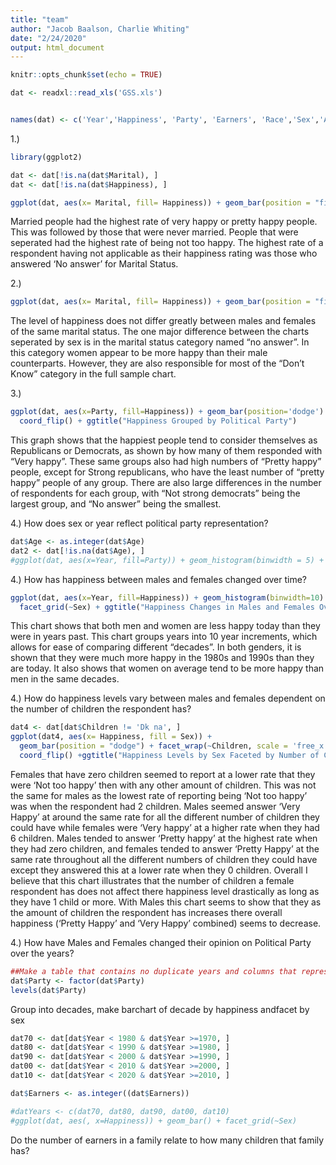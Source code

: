 ```yaml
---
title: "team"
author: "Jacob Baalson, Charlie Whiting"
date: "2/24/2020"
output: html_document
---
```


```r
knitr::opts_chunk$set(echo = TRUE)
```


```r
dat <- readxl::read_xls('GSS.xls')


names(dat) <- c('Year','Happiness', 'Party', 'Earners', 'Race','Sex','Age', 'Children', 'Marital', 'ID', 'Ballot')
```

1.)
```r
library(ggplot2)

dat <- dat[!is.na(dat$Marital), ]
dat <- dat[!is.na(dat$Happiness), ]

ggplot(dat, aes(x= Marital, fill= Happiness)) + geom_bar(position = "fill") + ggtitle("Marital Status Grouped by Happiness") + coord_flip() + ylab("Percentage")
```


Married people had the highest rate of very happy or pretty happy people. This was followed by those that were never married. People that were seperated had the highest rate of being not too happy. The highest rate of a respondent having not applicable as their happiness rating was those who answered 'No answer' for Marital Status.

2.)
```r
ggplot(dat, aes(x= Marital, fill= Happiness)) + geom_bar(position = "fill") + ggtitle("Marital Status Grouped by Happiness Faceted by Sex") + facet_wrap(~Sex) + coord_flip() + ylab("Percentage")
```

The level of happiness does not differ greatly between males and females of the same marital status. The one major difference between the charts seperated by sex is in the marital status category named "no answer". In this category women appear to be more happy than their male counterparts. However, they are also responsible for most of the "Don't Know" category in the full sample chart.

3.)
```r
ggplot(dat, aes(x=Party, fill=Happiness)) + geom_bar(position='dodge') + 
  coord_flip() + ggtitle("Happiness Grouped by Political Party")
```

This graph shows that the happiest people tend to consider themselves as Republicans or Democrats, as shown by how many of them responded with "Very happy". These same groups also had high numbers of "Pretty happy" people, except for Strong republicans, who have the least number of "pretty happy" people of any group. There are also large differences in the number of respondents for each group, with "Not strong democrats" being the largest group, and "No answer" being the smallest. 

4.) How does sex or year reflect political party representation?
```r
dat$Age <- as.integer(dat$Age)
dat2 <- dat[!is.na(dat$Age), ]
#ggplot(dat, aes(x=Year, fill=Party)) + geom_histogram(binwidth = 5) + facet_grid(~Sex)
```

4.) How has happiness between males and females changed over time?
```r
ggplot(dat, aes(x=Year, fill=Happiness)) + geom_histogram(binwidth=10) + 
  facet_grid(~Sex) + ggtitle("Happiness Changes in Males and Females Over Time")
```

This chart shows that both men and women are less happy today than they were in years past. This chart groups years into 10 year increments, which allows for ease of comparing different "decades". In both genders, it is shown that they were much more happy in the 1980s and 1990s than they are today. It also shows that women on average tend to be more happy than men in the same decades.


4.) How do happiness levels vary between males and females dependent on the number of children the respondent has?

```r
dat4 <- dat[dat$Children != 'Dk na', ]
ggplot(dat4, aes(x= Happiness, fill = Sex)) + 
  geom_bar(position = "dodge") + facet_wrap(~Children, scale = 'free_x') + 
  coord_flip() +ggtitle("Happiness Levels by Sex Faceted by Number of Children")
```
Females that have zero children seemed to report at a lower rate that they were 'Not too happy' then with any other amount of children. This was not the same for males as the lowest rate of reporting being 'Not too happy' was when the respondent had 2 children. Males seemed answer 'Very Happy' at around the same rate for all the different number of children they could have while females were 'Very happy' at a higher rate when they had 6 children. Males tended to answer 'Pretty happy' at the highest rate when they had zero children, and females tended to answer 'Pretty Happy' at the same rate throughout all the different numbers of children they could have except they answered this at a lower rate when they 0 children. Overall I believe that this chart illustrates that the number of children a female respondent has does not affect there happiness level drastically as long as they have 1 child or more. With Males this chart seems to show that they as the amount of children the respondent has increases there overall happiness ('Pretty Happy' and 'Very Happy' combined) seems to decrease.

4.) How have Males and Females changed their opinion on Political Party over the years?

```r
##Make a table that contains no duplicate years and columns that represent each political party with there counts in that year
dat$Party <- factor(dat$Party)
levels(dat$Party)
```


Group into decades, make barchart of decade by happiness andfacet by sex
```r
dat70 <- dat[dat$Year < 1980 & dat$Year >=1970, ]
dat80 <- dat[dat$Year < 1990 & dat$Year >=1980, ]
dat90 <- dat[dat$Year < 2000 & dat$Year >=1990, ]
dat00 <- dat[dat$Year < 2010 & dat$Year >=2000, ]
dat10 <- dat[dat$Year < 2020 & dat$Year >=2010, ]

dat$Earners <- as.integer((dat$Earners))

#datYears <- c(dat70, dat80, dat90, dat00, dat10)
#ggplot(dat, aes(, x=Happiness)) + geom_bar() + facet_grid(~Sex)
```


Do the number of earners in a family relate to how many children that family has?





